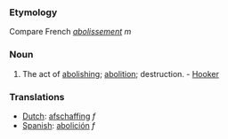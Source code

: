 ===Etymology===
Compare French ''[[abolissement]]'' ''m''
===Noun===
#The act of [[abolishing]]; [[abolition]]; destruction. - [[Hooker]]
===Translations===
*[[Dutch]]: [[afschaffing]] ''f''
*[[Spanish]]: [[abolición]] ''f''